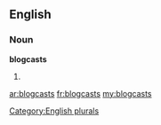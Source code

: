==English==

===Noun===
'''blogcasts'''

# {{plural of|[[blogcast]]}}

[[Category:English plurals]]

[[ar:blogcasts]]
[[fr:blogcasts]]
[[my:blogcasts]]